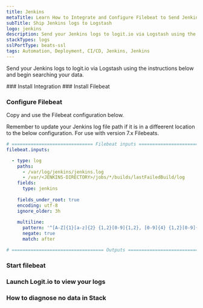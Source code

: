 ```yaml
---
title: Jenkins
metaTitle: Learn How to Integrate and Configure Filebeat to Send Jenkins Logs
subTitle: Ship Jenkins logs to Logstash
logo: jenkins
description: Send your Jenkins logs to logit.io via Logstash using the instructions below and begin searching your data
stackTypes: logs
sslPortType: beats-ssl
tags: Automation, Deployment, CI/CD, Jenkins, Jenkins
---
```


Send your Jenkins logs to logit.io via Logstash using 
the instructions below and begin searching your data.

<Steps>
  ### Install Integration
  <InstallIntegration/>
  ### Install Filebeat

  <InstallFilebeat />

  ### Configure Filebeat

  Copy and use the Filebeat configuration below.

  Remember to update your Jenkins log file path if it is in a diffeerent location to the below configuration.
  <Callout type="warning">
      For use with version 7.x Filebeats.
  </Callout>

  ```yml copy
  # ============================== Filebeat inputs ==============================
  filebeat.inputs:

    - type: log
      paths:
        - /var/log/jenkins/jenkins.log
        - /var/<JENKINS-DIRECTORY>/jobs/*/builds/lastFailedBuild/log
      fields:
        type: jenkins
      
      fields_under_root: true
      encoding: utf-8
      ignore_older: 3h
      
      multiline:
        pattern: '^[A-Z]{1}[a-z]{2} {1,2}[0-9]{1,2}, [0-9]{4} {1,2}[0-9]{1,2}:[0-9]{2}:[0-9]{2}'
        negate: true
        match: after

  # ================================== Outputs ===================================
  ```
  <ConfigureOutput/>

  ### Start filebeat
  
  <StartFilebeat />

  ### Launch Logit.io to view your logs
  <LaunchStack utmMedium="logs" utmCampaign="jenkins" source="jenkins" />

  ### How to diagnose no data in Stack

  <DiagnoseNoData />
</Steps>